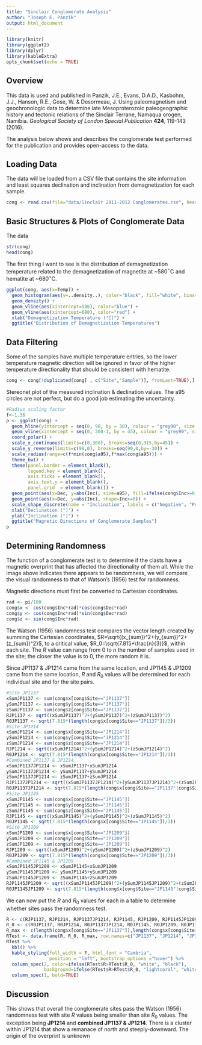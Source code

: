 ```yaml
---
title: "Sinclair Conglomerate Analysis"
author: "Joseph E. Panzik"
output: html_document
---
```


```r
library(knitr)
library(ggplot2)
library(dplyr)
library(kableExtra)
opts_chunk$set(echo = TRUE)
```

## Overview
This data is used and published in Panzik, J.E., Evans, D.A.D., Kasbohm, J.J., Hanson, R.E., Gose, W. & Desormeau, J. Using paleomagnetism and geochronologic data to determine late Mesoproterozoic paleogeographic history and tectonic relations of the Sinclair Terrane, Namaqua orogen, Namibia. *Geological Society of London Special Publication* **424**, 119-143 (2016).

The analysis below shows and describes the conglomerate test performed for the publication and provides open-access to the data.

## Loading Data
The data will be loaded from a CSV file that contains the site information and least squares declination and inclination from demagnetization for each sample.

```r
cong <- read.csv(file="data/Sinclair 2011-2012 Conglomerates.csv", header=TRUE, na.strings=NA)
```

## Basic Structures & Plots of Conglomerate Data
The data

```r
str(cong)
head(cong)
```

The first thing I want to see is the distribution of demagnetization temperature related to the demagnetization of magnetite at ~580$^\circ$C and hematite at ~680$^\circ$C.
```r
ggplot(cong, aes(x=Temp)) + 
  geom_histogram(aes(y=..density..), color="black", fill="white", bins=20) +
  geom_density() +
  geom_vline(aes(xintercept=580), color="blue") +
  geom_vline(aes(xintercept=680), color="red") +
  xlab("Demagnetization Temperature (°C)") +
  ggtitle("Distribution of Demagnetization Temperatures")
```

## Data Filtering

Some of the samples have multiple temperature entries, so the lower temperature magnetic direction will be ignored in favor of the higher temperature directionality that should be consistent with hematite.

```r
cong <- cong[!duplicated(cong[ , c("Site","Sample")], fromLast=TRUE),]
```

Stereonet plot of the measured inclination & declination values. The a95 circles are not perfect, but do a good job estimating the uncertainty.

```r
#Radius scaling factor
f<-1.36
p <- ggplot(cong) +
  geom_hline(yintercept = seq(0, 90, by = 30), colour = "grey90", size = 0.5) +
  geom_vline(xintercept = seq(0, 360-1, by = 45), colour = "grey90", size = 0.5) +
  coord_polar() +
  scale_x_continuous(limits=c(0,360), breaks=seq(0,315,by=45)) +
  scale_y_reverse(limits=c(90,0), breaks=seq(90,0,by=-30)) +
  scale_radius(range=c(f*min(cong$a95),f*max(cong$a95))) +
  theme_bw() +
  theme(panel.border = element_blank(),
        legend.key = element_blank(),
        axis.ticks = element_blank(),
        axis.text.y = element_blank(),
        panel.grid  = element_blank()) +
  geom_point(aes(x=Dec, y=abs(Inc), size=a95), fill=ifelse(cong$Inc>=0,"red","#00BFC4"), shape=21, alpha=0.3) + 
  geom_point(aes(x=Dec, y=abs(Inc), shape=Inc>=0)) +
  scale_shape_discrete(name = "Inclination", labels = c("Negative", "Positive")) +
  xlab("Declination (°)") +
  ylab("Inclination (°)") +
  ggtitle("Magnetic Directions of Conglomerate Samples")
p
```

## Determining Randomness

The function of a conglomerate test is to determine if the clasts have a magnetic overprint that has affected the directionality of them all. While the image above indicates there appears to be randomness, we will compare the visual randomness to that of Watson's (1956) test for randomness.

Magnetic directions must first be converted to Cartesian coordinates.

```r
rad <- pi/180
cong$x <- cos(cong$Inc*rad)*cos(cong$Dec*rad)
cong$y <- cos(cong$Inc*rad)*sin(cong$Dec*rad)
cong$z <- sin(cong$Inc*rad)
```

The Watson (1956) randomness test compares the vector length created by summing the Cartesian coordinates, $R=\sqrt{(x_{sum})^2+(y_{sum})^2+(z_{sum})^2}$, to a critical value, $R_0=\sqrt{7.815*\frac{n}{3}}$, within each site. The $R$ value can range from $0$ to $n$ the number of samples used in the site; the closer the value is to $0$, the more random it is.

Since JP1137 & JP1214 came from the same location, and JP1145 & JP1209 came from the same location, $R$ and $R_0$ values will be determined for each individual site and for the site pairs.

```r
#Site JP1137
xSumJP1137 <- sum(cong$x[cong$Site=="JP1137"])
ySumJP1137 <- sum(cong$y[cong$Site=="JP1137"])
zSumJP1137 <- sum(cong$z[cong$Site=="JP1137"])
RJP1137 <- sqrt((xSumJP1137)^2+(ySumJP1137)^2+(zSumJP1137)^2)
R0JP1137 <- sqrt(7.815*(length(cong$x[cong$Site=="JP1137"])/3))
#Site JP1214
xSumJP1214 <- sum(cong$x[cong$Site=="JP1214"])
ySumJP1214 <- sum(cong$y[cong$Site=="JP1214"])
zSumJP1214 <- sum(cong$z[cong$Site=="JP1214"])
RJP1214 <- sqrt((xSumJP1214)^2+(ySumJP1214)^2+(zSumJP1214)^2)
R0JP1214 <- sqrt(7.815*(length(cong$x[cong$Site=="JP1214"])/3))
#Combined JP1137 & JP1214
xSumJP1137JP1214 <- xSumJP1137+xSumJP1214
ySumJP1137JP1214 <- ySumJP1137+ySumJP1214
zSumJP1137JP1214 <- zSumJP1137+zSumJP1214
RJP1137JP1214 <- sqrt((xSumJP1137JP1214)^2+(ySumJP1137JP1214)^2+(zSumJP1137JP1214)^2)
R0JP1137JP1214 <- sqrt(7.815*(length(cong$x[cong$Site=="JP1137"|cong$Site=="JP1214"])/3))
#Site JP1145
xSumJP1145 <- sum(cong$x[cong$Site=="JP1145"])
ySumJP1145 <- sum(cong$y[cong$Site=="JP1145"])
zSumJP1145 <- sum(cong$z[cong$Site=="JP1145"])
RJP1145 <- sqrt((xSumJP1145)^2+(ySumJP1145)^2+(zSumJP1145)^2)
R0JP1145 <- sqrt(7.815*(length(cong$x[cong$Site=="JP1145"])/3))
#Site JP1209
xSumJP1209 <- sum(cong$x[cong$Site=="JP1209"])
ySumJP1209 <- sum(cong$y[cong$Site=="JP1209"])
zSumJP1209 <- sum(cong$z[cong$Site=="JP1209"])
RJP1209 <- sqrt((xSumJP1209)^2+(ySumJP1209)^2+(zSumJP1209)^2)
R0JP1209 <- sqrt(7.815*(length(cong$x[cong$Site=="JP1209"])/3))
#Combined JP1145 & JP1209
xSumJP1145JP1209 <- xSumJP1145+xSumJP1209
ySumJP1145JP1209 <- ySumJP1145+ySumJP1209
zSumJP1145JP1209 <- zSumJP1145+zSumJP1209
RJP1145JP1209 <- sqrt((xSumJP1145JP1209)^2+(ySumJP1145JP1209)^2+(zSumJP1145JP1209)^2)
R0JP1145JP1209 <- sqrt(7.815*(length(cong$x[cong$Site=="JP1145"|cong$Site=="JP1209"])/3))
```

We can now put the $R$ and $R_0$ values for each in a table to determine whether sites pass the randomness test.

```r
R <- c(RJP1137, RJP1214, RJP1137JP1214, RJP1145, RJP1209, RJP1145JP1209)
R_0 <- c(R0JP1137, R0JP1214, R0JP1137JP1214, R0JP1145, R0JP1209, R0JP1145JP1209)
R_max <- c(length(cong$x[cong$Site=="JP1137"]),length(cong$x[cong$Site=="JP1214"]),length(cong$x[cong$Site=="JP1137"|cong$Site=="JP1214"]), length(cong$x[cong$Site=="JP1145"]), length(cong$x[cong$Site=="JP1209"]), length(cong$x[cong$Site=="JP1145"|cong$Site=="JP1209"]))
RTest <- data.frame(R, R_0, R_max, row.names=c("JP1137", "JP1214", "JP1137 & JP1214", "JP1145", "JP1209", "JP1145 & JP1209"))
RTest %>%
  kbl() %>%
  kable_styling(full_width = F, html_font = "Cambria",
                position = "left", bootstrap_options ="hover") %>%
  column_spec(2, color=ifelse(RTest$R>RTest$R_0, "white", "black"),
              background=ifelse(RTest$R>RTest$R_0, "lightcoral", "white")) %>%
  column_spec(1, bold=TRUE)
```

## Discussion
This shows that overall the conglomerate sites pass the Watson (1956) randomness test with site $R$ values being smaller than site $R_0$ values. The exception being **JP1214** and **combined JP1137 & JP1214**. There is a cluster within JP1214 that show a remanace of north and steeply-downward. The origin of the overprint is unknown